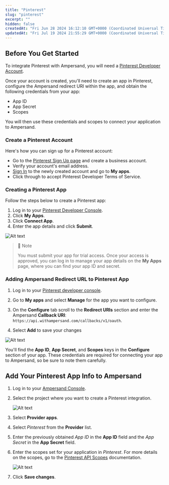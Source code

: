 ```yaml
---
title: "Pinterest"
slug: "pinterest"
excerpt: ""
hidden: false
createdAt: "Fri Jun 28 2024 16:12:10 GMT+0000 (Coordinated Universal Time)"
updatedAt: "Fri Jul 19 2024 21:55:29 GMT+0000 (Coordinated Universal Time)"
---
```

## Before You Get Started

To integrate Pinterest with Ampersand, you will need a [Pinterest Developer Account](https://developers.pinterest.com/).

Once your account is created, you'll need to create an app in Pinterest, configure the Ampersand redirect URI within the app, and obtain the following credentials from your app:

- App ID
- App Secret
- Scopes

You will then use these credentials and scopes to connect your application to Ampersand.

### Create a Pinterest Account

Here's how you can sign up for a Pinterest account:

- Go to the [Pinterest Sign Up page](https://www.pinterest.com/join/) and create a business account.
- Verify your account's email address. 
- [Sign In](https://developers.pinterest.com/) to the newly created account and go to **My apps**.
- Click through to accept Pinterest Developer Terms of Service.

### Creating a Pinterest App

Follow the steps below to create a Pinterest app:

1. Log in to your [Pinterest Developer Console](https://developers.pinterest.com/).
2. Click **My Apps**.
3. Click **Connect App**.
4. Enter the app details and click **Submit**.

![Alt text](https://files.readme.io/1cd5402-pinterest1.gif)


> 📔 Note
> 
> You must submit your app for trial access. Once your access is approved, you can log in to manage your app details on the **My Apps** page, where you can find your app ID and secret.

### Adding Ampersand Redirect URL to Pinterest App

1. Log in to your [Pinterest developer console](https://developers.pinterest.com/).

2. Go to **My apps** and select **Manage** for the app you want to configure.

3. On the **Configure** tab scroll to the **Redirect URIs** section and enter the Ampersand **Callback URI**: `https://api.withampersand.com/callbacks/v1/oauth`.

4. Select **Add** to save your changes

![Alt text](https://files.readme.io/0f94f77-pinterest2.gif)


You'll find the **App ID**, **App Secret**, and **Scopes** keys in the **Configure** section of your app. These credentials are required for connecting your app to Ampersand, so be sure to note them carefully.

## Add Your Pinterest App Info to Ampersand

1. Log in to your [Ampersand Console](https://console.withampersand.com).

2. Select the project where you want to create a Pinterest integration.

   ![Alt text](https://files.readme.io/dd47b7a-Ampersand.png)

3. Select **Provider apps**.

4. Select _Pinterest_ from the **Provider** list.

5. Enter the previously obtained _App ID_ in the **App ID** field and the _App Secret_ in the **App Secret** field.

6. Enter the scopes set for your application in _Pinterest_. For more details on the scopes, go to the [Pinterest API Scopes](https://developers.pinterest.com/docs/getting-started/authentication-and-scopes/) documentation.

   ![Alt text](https://files.readme.io/5acff64-pinterest3.gif)

7. Click **Save changes**.
